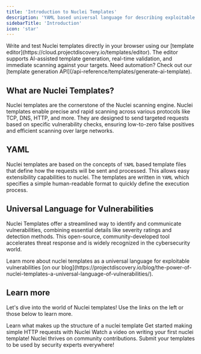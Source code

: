 ```yaml
---
title: 'Introduction to Nuclei Templates'
description: 'YAML based universal language for describing exploitable vulnerabilities'
sidebarTitle: 'Introduction'
icon: 'star'
---
```


<div className="p-4 border border-blue-100 dark:border-blue-900 bg-blue-50 dark:bg-blue-900/50 rounded-lg mb-4">
  Write and test Nuclei templates directly in your browser using our [template editor](https://cloud.projectdiscovery.io/templates/editor). The editor supports AI-assisted template generation, real-time validation, and immediate scanning against your targets. Need automation? Check out our [template generation API](/api-reference/templates/generate-ai-template).
</div>

## What are Nuclei Templates?
Nuclei templates are the cornerstone of the Nuclei scanning engine. Nuclei templates enable precise and rapid scanning across various protocols like TCP, DNS, HTTP, and more. They are designed to send targeted requests based on specific vulnerability checks, ensuring low-to-zero false positives and efficient scanning over large networks.

## YAML
Nuclei templates are based on the concepts of `YAML` based template files that define how the requests will be sent and processed. This allows easy extensibility capabilities to nuclei. The templates are written in `YAML` which specifies a simple human-readable format to quickly define the execution process.

## Universal Language for Vulnerabilities
Nuclei Templates offer a streamlined way to identify and communicate vulnerabilities, combining essential details like severity ratings and detection methods. This open-source, community-developed tool accelerates threat response and is widely recognized in the cybersecurity world.

<Tip>
Learn more about nuclei templates as a universal language for exploitable vulnerabilities [on our blog](https://projectdiscovery.io/blog/the-power-of-nuclei-templates-a-universal-language-of-vulnerabilities/).
</Tip>

## Learn more
Let's dive into the world of Nuclei templates! Use the links on the left or those below to learn more.

<CardGroup cols={2}>
  <Card
    title="Structure"
    icon="table-tree"
    iconType="regular"
   href="/templates/structure"
  >
    Learn what makes up the structure of a nuclei template
  </Card>
  <Card
    title="Basic HTTP"
    icon="globe"
    iconType="solid"
    href="/templates/protocols/http/basic-http"
  >
    Get started making simple HTTP requests with Nuclei
  </Card>
  <Card
    title="Writing your first template"
    icon="video"
    iconType="solid"
    href="https://www.youtube.com/watch?v=nFXygQdtjyw"
  >
    Watch a video on writing your first nuclei template!
  </Card>
  <Card
    title="Contributing"
    icon="github"
    iconType="solid"
    href="https://github.com/projectdiscovery"
  >
    Nuclei thrives on community contributions. Submit your templates to be used by security experts everywhere!
  </Card>
</CardGroup>

